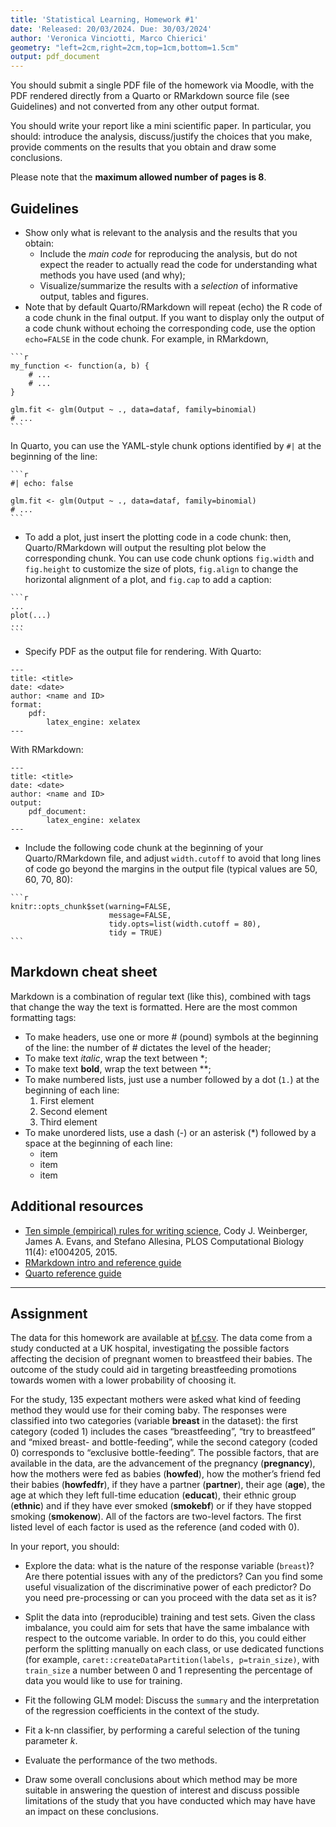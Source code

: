 ```yaml
---
title: 'Statistical Learning, Homework #1'
date: 'Released: 20/03/2024. Due: 30/03/2024'
author: 'Veronica Vinciotti, Marco Chierici'
geometry: "left=2cm,right=2cm,top=1cm,bottom=1.5cm"
output: pdf_document
---
```


You should submit a single PDF file of the homework via Moodle, with the PDF rendered directly from a Quarto or RMarkdown source file (see Guidelines) and not converted from any other output format.

You should write your report like a mini scientific paper. In particular, you should: introduce the analysis, discuss/justify the choices that you make, provide comments on the results that you obtain and draw some conclusions.

Please note that the **maximum allowed number of pages is 8**.

## Guidelines

* Show only what is relevant to the analysis and the results that you obtain:
  - Include the *main code* for reproducing the analysis, but do not expect the reader to actually read the code for understanding what methods you have used (and why);
  - Visualize/summarize the results with a *selection*  of informative output, tables and figures.

* Note that by default Quarto/RMarkdown will repeat (echo) the R code of a code chunk in the final output. If you want to display only the output of a code chunk without echoing the corresponding code, use the option `echo=FALSE` in the code chunk. For example, in RMarkdown,

````verbatim
```r
my_function <- function(a, b) {
    # ...
    # ...
}

glm.fit <- glm(Output ~ ., data=dataf, family=binomial)
# ...
```
````

In Quarto, you can use the YAML-style chunk options identified by `#|` at the beginning of the line:

````verbatim
```r
#| echo: false

glm.fit <- glm(Output ~ ., data=dataf, family=binomial)
# ...
```
````

* To add a plot, just insert the plotting code in a code chunk: then, Quarto/RMarkdown will output the resulting plot below the corresponding chunk. You can use code chunk options `fig.width` and `fig.height` to customize the size of plots, `fig.align` to change the horizontal alignment of a plot, and `fig.cap` to add a caption:

````verbatim
```r
...
plot(...)
...
```
````

* Specify PDF as the output file for rendering. With Quarto:

````verbatim
---
title: <title>
date: <date>
author: <name and ID>
format:
    pdf:
        latex_engine: xelatex
---
````

With RMarkdown:

````verbatim
---
title: <title>
date: <date>
author: <name and ID>
output:
    pdf_document:
        latex_engine: xelatex
---
````

* Include the following code chunk at the beginning of your Quarto/RMarkdown file, and adjust `width.cutoff` to avoid that long lines of code go beyond the margins in the output file (typical values are 50, 60, 70, 80):

````verbatim
```r
knitr::opts_chunk$set(warning=FALSE,
                      message=FALSE,
                      tidy.opts=list(width.cutoff = 80),
                      tidy = TRUE)
```
````

## Markdown cheat sheet

Markdown is a combination of regular text (like this), combined with tags that change the way the text is formatted. Here are the most common formatting tags:

* To make headers, use one or more \# (pound) symbols at the beginning of the line: the number of \# dictates the level of the header;
* To make text *italic*, wrap the text between \*;
* To make text **bold**, wrap the text between \*\*;
* To make numbered lists, just use a number followed by a dot (`1.`) at the beginning of each line:
  1. First element
  2. Second element
  3. Third element
* To make unordered lists, use a dash (-) or an asterisk (\*) followed by a space at the beginning of each line:
  - item
  - item
  - item

## Additional resources

* [Ten simple (empirical) rules for writing science](https://doi.org/10.1371/journal.pcbi.1004205), Cody J. Weinberger, James A. Evans, and Stefano Allesina, PLOS Computational Biology 11(4): e1004205, 2015.
* [RMarkdown intro and reference guide](https://rmarkdown.rstudio.com/lesson-1.html)
* [Quarto reference guide](https://quarto.org/docs/get-started/hello/rstudio.html)

----
\newpage

## Assignment

The data for this homework are available at [bf.csv](bf.csv).
The data come from a study conducted at a UK hospital, investigating the possible factors affecting the decision of pregnant women to breastfeed their babies. The outcome of the study could aid in targeting breastfeeding promotions towards women with a lower probability of choosing it. 

For the study, 135 expectant mothers were asked what kind of feeding method they would use for their coming baby. The responses were classified into two categories (variable **breast** in the dataset): the first category  (coded 1) includes the cases "breastfeeding", "try to breastfeed" and "mixed breast- and bottle-feeding", while the second  category (coded 0) corresponds to "exclusive bottle-feeding". The possible factors, that are available in the data, are the advancement of the pregnancy (**pregnancy**), how the mothers were fed as babies (**howfed**), how the mother's friend fed their babies (**howfedfr**), if they have a partner (**partner**), their age (**age**), the age at which they left full-time education (**educat**), their ethnic group (**ethnic**) and if they have ever smoked (**smokebf**) or if they have stopped smoking (**smokenow**). All of the factors are two-level factors. The first listed level of each factor is used as the reference (and coded with 0).

In your report, you should:

- Explore the data: what is the nature of the response variable (`breast`)? Are there potential issues with any of the predictors? Can you find some useful visualization of the discriminative power of each predictor? Do you need pre-processing or can you proceed with the data set as it is?
- Split the data into (reproducible) training and test sets. Given the class imbalance, you could aim for sets that have the same imbalance with respect to the outcome variable. In order to do this, you could either perform the splitting manually on each class, or use dedicated functions (for example, `caret::createDataPartition(labels, p=train_size)`, with `train_size` a number between 0 and 1 representing the percentage of data you would like to use for training.
- Fit the following GLM model:
\begin{align*}
\mbox{logit}(\mbox{E(breast)}) &= \beta_0 + \beta_1     \mbox{pregnancy} + \beta_2 \mbox{howfed} + \beta_3 \mbox{howfedfr} \\&+ \beta_4 \mbox{partner} + \beta_5 \mbox{age} + \beta_6 \mbox{educat} + \beta_7 \mbox{ethnic} + \beta_8 \mbox{smokenow} + \beta_9 \mbox{smokebf}
\end{align*} Discuss the `summary` and the interpretation of the regression coefficients in the context of the study.
- Fit a k-nn classifier, by performing a careful selection of the tuning parameter $k$. 

- Evaluate the performance of the two methods.

- Draw some overall conclusions about which method may be more suitable in answering the question of interest and discuss possible limitations of the study that you have conducted which may have have an impact on these conclusions. 
